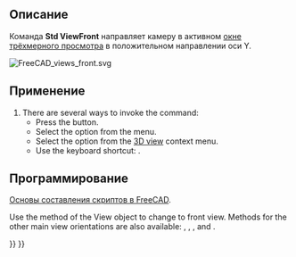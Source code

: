 <languages/>

{{Docnav/ru
|[[Std_ViewHome/ru|Команда "Домой"]]
|[[Std_ViewTop/ru|Команда "Сверху"]]
|[[Std_View_Menu/ru|Меню "Вид"]]
|IconL=Std_ViewHome.svg
|IconR=Std_ViewTop.svg
|IconC=Freecad.svg
}}

{{GuiCommand/ru
|Name/ru=Спереди
|Name=Std_ViewFront
|MenuLocation=Вид → Стандартные виды‏‎ → Спереди
|Workbenches=Все
|Shortcut={{KEY|1}}
|SeeAlso=[[Std_ViewTop/ru|Сверху]], [[Std_ViewRight/ru|Справа]]
}}

<span id="Description"></span>
==Описание==

Команда '''Std ViewFront''' направляет камеру в активном [[3D_view/ru|окне трёхмерного просмотра]] в положительном направлении оси Y.

[[Image:FreeCAD_views_front.svg]]
{{Caption|Стрелка 1 указывает в сторону вида спереди}}

<span id="Usage"></span>
==Применение==

# There are several ways to invoke the command:
#* Press the {{Button|[[Image:Std_ViewFront.svg|16px]] [[Std_ViewFront|Front]]}} button.
#* Select the {{MenuCommand|View → Standard views → [[Image:Std_ViewFront.svg|16px]] Front}} option from the menu.
#* Select the {{MenuCommand|Standard views → [[Image:Std_ViewFront.svg|16px]] Front}} option from the [[3D_view|3D view]] context menu.
#* Use the keyboard shortcut: {{KEY|1}}.

<span id="Scripting"></span>
==Программирование==

<div class="mw-translate-fuzzy">
{{Emphasis|Смотрите так же:}} [[FreeCAD_Scripting_Basics/ru|Основы составления скриптов в FreeCAD]].
</div>

Use the {{incode|viewFront}} method of the View object to change to front view. Methods for the other main view orientations are also available: {{incode|viewTop}}, {{incode|viewRight}}, {{incode|viewRear}}, {{incode|viewBottom}} and {{incode|viewRight}}.

{{Code|code=
import FreeCADGui

view = FreeCADGui.ActiveDocument.ActiveView
view.viewFront()
}}


{{Docnav/ru
|[[Std_ViewHome/ru|Команда "Домой"]]
|[[Std_ViewTop/ru|Команда "Сверху"]]
|[[Std_View_Menu/ru|Меню "Вид"]]
|IconL=Std_ViewHome.svg
|IconR=Std_ViewTop.svg
|IconC=Freecad.svg
}}

{{Std_Base_navi{{#translation:}}}}
{{Userdocnavi{{#translation:}}}}